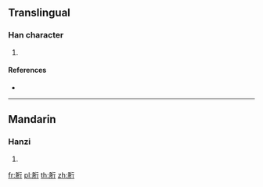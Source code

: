 {{character info/new}}
==Translingual==

===Han character===
{{Han char|rn=130|rad=肉|as=06|sn=10|four=71221|canj=BHON}}

# {{defn|Han|sort=肉06}}

====References====
* {{Han ref|kx=0981.120|dkj=29450|dj=1433.070|hdz=32068.080|uh=80FB|ud=33019|bh=D36E|bd=54126}}

----

==Mandarin==

===Hanzi===
{{cmn-hanzi|pin=[[héng]] ([[heng2]]), [[xíng]] ([[xing2]])|wg=heng<sup>2</sup>, hsing<sup>2</sup>}}

# {{defn|lang=cmn|sort=肉06}}

[[fr:胻]]
[[pl:胻]]
[[th:胻]]
[[zh:胻]]